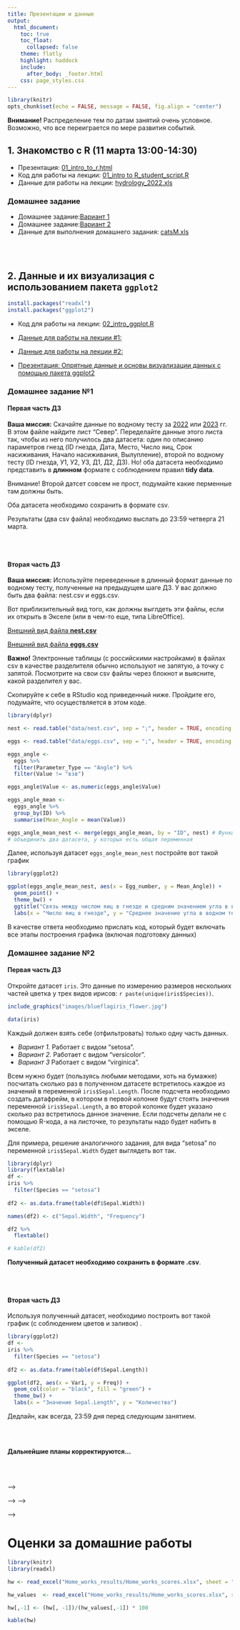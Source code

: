 ```yaml
---
title: Презентации и данные
output:
  html_document:
    toc: true
    toc_float:
      collapsed: false
    theme: flatly
    highlight: haddock
    include:
      after_body: _footer.html
    css: page_styles.css
---
```




```r
library(knitr)
opts_chunk$set(echo = FALSE, message = FALSE, fig.align = "center")
```


**Внимание!** Распределение тем по датам занятий очень условное. Возможно, что все переиграется по мере развития событий. 

## 1. Знакомство с R (11 марта 13:00-14:30)

-  Презентация: [01_intro_to_r.html](01_intro_to_r.html)
-   Код для работы на лекции: [01_intro to R_student_script.R](01_intro to R_student_script.R)
-   Данные для работы на лекции: [hydrology_2022.xls](data/hydrology_2022.xls)

### Домашнее задание

-   Домашнее задание:[Вариант 1](01_intro_to_R_HW1_Var_1.html)
-   Домашнее задание:[Вариант 2](01_intro_to_R_HW1_Var_2.html)
-   Данные для выполнения домашнего задания: [catsM.xls](data/catsM.xlsx)

<br>
<br>

## 2. Данные и их визуализация с использованием пакета `ggplot2`

```r
install.packages("readxl")
install.packages("ggplot2")
```

-   Код для работы на лекции: [02_intro_ggplot.R](02_intro_ggplot.R)
-   [Данные для работы на лекции #1:](data/Titanic.csv)
-   [Данные для работы на лекции #2:](data/fev.xls)

-   [Презентация: Опрятные данные и основы визуализации данных с помощью пакета ggplot2](01_intro_to_r.html)


### **Домашнее задание №1**

#### Первая часть ДЗ

**Ваша миссия:** Скачайте данные по водному тесту за [2022](data/Водный тест 2022.xlsx) или [2023](data/Водный тест 2023.xlsx) гг. В этом файле найдите лист "Север". Переделайте данные этого листа так, чтобы из него получилось два датасета: один по описанию параметров гнезд (ID гнезда,	Дата,	Место,	Число яиц,	Срок насиживания, Начало насиживания,	Вылупление), второй по водному тесту (ID гнезда, У1,	У2,	У3,	Д1,	Д2,	Д3). Но! оба датасета необходимо представить в **длинном** формате с соблюдением правил **tidy data**.

Внимание! Второй датсет совсем не прост, подумайте какие перменные там должны быть.

Оба датасета необходимо сохранить в формате csv. 

Результаты (два csv файла) необходимо выслать до 23:59 четверга 21 марта.

<br>
<br>

#### Вторая часть ДЗ

**Ваша миссия:** Используйте переведенные в длинный формат данные по водному тесту, полученные на предыдущем шаге ДЗ. У вас должно быть два файла: nest.csv и eggs.csv.

Вот приблизительный вид того, как должны выглдеть эти файлы, если их открыть в Экселе (или в чем-то еще, типа LibreOffice).

[Внешний вид файла **nest.csv**](images/Снимок экрана от 2024-03-22 13-56-20.png)

[Внешний вид файла **eggs.csv**](images/Снимок экрана от 2024-03-22 14-19-26.png)

**Важно!** Электронные таблицы (с российскими настройками) в файлах csv в качестве разделителя обычно используют не запятую, а точку с запятой. Посмотрите на свои csv файлы через блокнот и выясните, какой разделител у вас.

Скопируйте к себе в RStudio  код приведенный ниже. Пройдите его, подумайте, что осуществляется в этом коде.

```r
library(dplyr)

nest <- read.table("data/nest.csv", sep = ";", header = TRUE, encoding = "utf8")

eggs <- read.table("data/eggs.csv", sep = ";", header = TRUE, encoding = "utf8")

eggs_angle <-
  eggs %>% 
  filter(Parameter_Type == "Angle") %>% 
  filter(Value != "взв")

eggs_angle$Value <- as.numeric(eggs_angle$Value)

eggs_angle_mean <-
  eggs_angle %>% 
  group_by(ID) %>% 
  summarise(Mean_Angle = mean(Value))

eggs_angle_mean_nest <- merge(eggs_angle_mean, by = "ID", nest) # Функция merge(), позволяет 
# объединить два датасета, у которых есть общая переменная

```

Далее, используя датасет `eggs_angle_mean_nest` постройте вот такой график

```r
library(ggplot2)

ggplot(eggs_angle_mean_nest, aes(x = Egg_number, y = Mean_Angle)) +
  geom_point() +
  theme_bw() +
  ggtitle("Связь между числом яиц в гнезде и средним значением угла в водном тесте") +
  labs(x = "Число яиц в гнезде", y = "Среднее значение угла в водном тесте")


```


В качестве ответа необходимо прислать код, который будет включать все этапы построения графика (включая подготовку данных)


### **Домашнее задание №2**

#### Первая часть ДЗ
Откройте датасет `iris`. Это данные по измерению размеров нескольких частей цветка у трех видов ирисов: `r paste(unique(iris$Species))`.


```r
include_graphics("images/blueflagiris_flower.jpg")
```




<!-- ![Строение цветка ириса](images/blueflagiris_flower.jpg) -->


```r
data(iris)
```

Каждый должен взять себе (отфильтровать) только одну часть данных.

+ *Вариант 1.*  Работает с видом "setosa".
+ *Вариант 2.*  Работает с видом "versicolor".
+ *Вариант 3*  Работает с видом "virginica".


Всем нужно будет (пользуясь любыми методами, хоть на бумажке) посчитать сколько раз в полученном датасете встретилось каждое из значений в переменной `iris$Sepal.Length`. После подсчета необходимо создать датафрейм, в котором в первой колонке будут стоять значения переменной `iris$Sepal.Length`, а во второй колонке будет указано сколько раз встретилось данное значение. Если подсчеты делали не с помощью R-кода, а на листочке, то результаты надо будет набить в экселе.  

Для примера, решение аналогичного задания, для вида "setosa" по переменной `iris$Sepal.Width` будет выглядеть вот так.

```r
library(dplyr)
library(flextable)
df <-
iris %>% 
  filter(Species == "setosa") 
  
df2 <- as.data.frame(table(df$Sepal.Width))

names(df2) <- c("Sepal.Width", "Frequency")

df2 %>% 
  flextable()

# kable(df2)
```

**Полученный датасет необходимо сохранить в формате .csv**.

<br>
<br>

#### Вторая часть ДЗ

Используя полученный датасет, необходимо построить вот такой график (с соблюдением цветов и заливок) .

```r
library(ggplot2)
df <-
iris %>% 
  filter(Species == "setosa") 
  
df2 <- as.data.frame(table(df$Sepal.Length))

ggplot(df2, aes(x = Var1, y = Freq)) + 
  geom_col(color = "black", fill = "green") +
  theme_bw() +
  labs(x = "Значение Sepal.Length", y = "Количество")


```

Дедлайн, как всегда, 23:59 дня перед следующим занятием. 




<!-- ```{r} -->
<!-- library(readxl) -->
<!-- library(reshape2) -->
<!-- egg <- read_excel("Home_works_results/Water_test_Samuleeva.xlsx") -->

<!-- df <- melt(egg, id.vars = "ID") -->

<!-- library(clipr) -->


<!-- write_clip(df) -->

<!-- ``` -->




<!-- Для дополнительных баллов -->

<!-- -   Домашнее спцзадание:[Вариант 1](02_intro_to_ggplot_HW2_Var_1.html) -->
<!-- -   Домашнее спцзадание:[Вариант 2](02_intro_to_ggplot_HW2_Var_2.html) -->

<!-- <br> -->
<!-- <br> -->

<!-- ## 3. Описание данных с помощью статистических показателей. Оценка параметров распределения  -->
<br>
<br>


<!-- ## 4. Тестирование статистических гипотез -->


**Дальнейшие планы корректируются...**


<!-- - Презентация: [02_power.html](02_power.html) -->
<!-- - Код: [02_power_code.R](02_power_code.R) -->
<!-- - Данные: [fleabeetles-subset.xlsx](data/fleabeetles-subset.xlsx) -->

<br>
<br>

<!-- ## 5. Регрессионный анализ, ч.1 (1 апреля 13:00-14:30) -->

<!-- ```{r eval=FALSE} -->
<!-- install.packages("car") -->
<!-- install.packages("cowplot") -->
<!-- install.packages("gridExtra") -->
<!-- ``` -->

<!-- <!-- - Презентация: [03_regression1.html](03_regression1.html) -->
<!-- <!-- - Код: [03_regression1_code.R](03_regression1_code.R) -->
<!-- <!-- - Данные: --> -->
<!-- <!--     - [nuclear_teeth.xlsx](data/nuclear_teeth.xlsx) | [nuclear_teeth.csv](data/nuclear_teeth.csv) -->

<!-- <br> -->
<!-- <br> -->

<!-- ## 6. Регрессионный анализ, ч.2 (5 апреля 9:00-10:30) -->


<!-- <!-- - Презентация: [04_regression2.html](04_regression2.html) -->
<!-- <!-- - Код: [04_regression2_code.R](04_regression2_code.R) -->
<!-- <!-- - Данные: [river.xlsx](data/river.xlsx) | [river.csv](data/river.csv) -->

<!-- <br> -->
<!-- <br> -->

<!-- ## 7. Дисперсионный анализ (8 апреля 13:00 - 14:30) -->

<!-- ```{r eval=FALSE} -->
<!-- install.packages("multcomp") -->
<!-- ``` -->

<!-- <!-- - Презентация: [05_anova1.html](05_anova1.html) --> -->
<!-- <!-- - Код: [05_anova1_code.R](05_anova1_code.R) --> -->
<!-- <!-- - Данные: [sleep.xlsx](data/sleep.xlsx) | [sleep.csv](data/sleep.csv) -->

<!-- <!-- - Презентация: [06_anova2.html](06_anova2.html) -->
<!-- <!-- - Код: [06_anova2_code.R](06_anova2_code.R) -->
<!-- <!-- - Данные: [eysenck.csv](data/eysenck.csv) -->

<!-- <br> -->
<!-- <br> -->


<!-- ## 8. Основы анализа многомерных данных: Многомерное шкалирование и кластерный анализ (15 апреля 13:00 - 14:30) -->

<!-- ```{r eval=FALSE} -->
<!-- install.packages(c("ape", "pvclust", "phangorn", "factoextra", "dbscan", "dplyr")) -->
<!-- ``` -->

<!-- <!-- - Презентация: [09_dist.html](09_dist.html) -->
<!-- <!-- - Код: [09_dist_code.R](09_dist_code.R) -->

<!-- <br> -->
<!-- <br> -->


<!-- ## 9. Основы анализа многомерных данных: Метод главных компонент (22 апреля 13:00 - 14:30)  -->

<!-- ```{r eval=FALSE} -->
<!-- install.packages("vegan") -->
<!-- ``` -->

<!-- <!-- - Презентация: [07_pca.html](07_pca.html) -->
<!-- <!-- - Код: [07_pca_code.R](07_pca_code.R) -->


<!-- <!-- ## 8. Дискриминантный анализ -->

<!-- <!-- ```{r eval=FALSE} -->
<!-- <!-- install.packages("adegenet") -->
<!-- <!-- ``` --> -->

<!-- <!-- - Презентация: [08_da.html](08_da.html) -->
<!-- <!-- - Код: -->
<!-- <!--   + [код R](08_da_code.R) -->
<!-- <!--   + [LDA_helper_functions.R](LDA_helper_functions.R) -->

<!-- <br> -->
<!-- <br> -->


<!-- ## 10. Подготовка научного отчета с использованием приемов *литературного программирования*  -->

<!-- <!-- - [Файл с примером отчёта](R_calc_Abalone.zip) -->
<!-- <!-- - [Файл с проектом из лекции](R_my_first_project.zip) -->



# Оценки за домашние работы

```r
library(knitr)
library(readxl)

hw <- read_excel("Home_works_results/Home_works_scores.xlsx", sheet = "Scores")

hw_values  <- read_excel("Home_works_results/Home_works_scores.xlsx", sheet = "Values")

hw[,-1] <- (hw[, -1])/(hw_values[,-1]) * 100

kable(hw)
```

